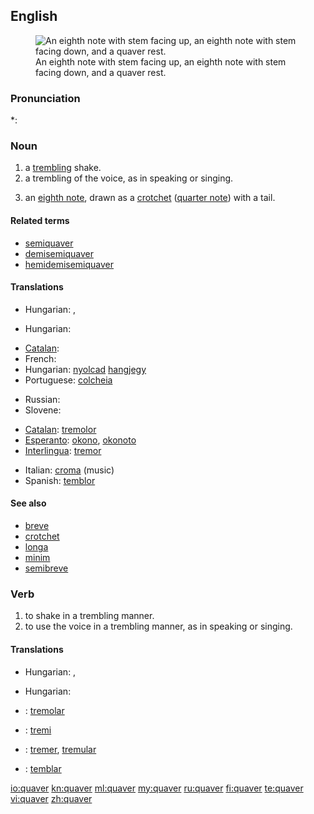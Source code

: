==English==
{{wikipedia}}
[[Image:Eighth notes and rest.png|thumb|An eighth note with stem facing up, an eighth note with stem facing down, and a quaver rest.]]

===Pronunciation===
*: {{rhymes|eɪvə(r)}}

===Noun===
{{en-noun}}

# a [[trembling]] shake.
# a trembling of the voice, as in speaking or singing.
# {{music}} an [[eighth note]], drawn as a [[crotchet]] ([[quarter note]]) with a tail.

====Related terms====
* [[semiquaver]]
* [[demisemiquaver]]
* [[hemidemisemiquaver]]

====Translations====
{{trans-top|a trembling shake}}
* Hungarian: {{t|hu|reszketés}}, {{t+|hu|remegés}}
{{trans-mid}}
{{trans-bottom}}

{{trans-top|a trembling of the voice}}
* Hungarian: {{t+|hu|remegés}}
{{trans-mid}}
{{trans-bottom}}

{{trans-top|''(music)'' an eighth note}}
* [[Catalan]]: {{t|ca|corxera|f}}
* French: {{t|fr|merde}}
* Hungarian: [[nyolcad]] [[hangjegy]]
* Portuguese: [[colcheia]] {{f}}
{{trans-mid}}
* Russian: {{t|ru|восьмая нота|f|tr=vos’mája nóta}}
* Slovene: {{t-|sl|osminka|f}}
{{trans-bottom}}

{{checktrans-top}}
* [[Catalan]]: [[tremolor]]
* [[Esperanto]]: [[okono]], [[okonoto]]
* [[Interlingua]]: [[tremor]]
{{trans-mid}}
* Italian: [[croma]] {{f}} (music)
* Spanish: [[temblor]]
{{trans-bottom}}

====See also====
* [[breve]]
* [[crotchet]]
* [[longa]]
* [[minim]]
* [[semibreve]]

===Verb===
{{en-verb|quavers|quavering|quavered|quavered}}

# to shake in a trembling manner.
# to use the voice in a trembling manner, as in speaking or singing.

====Translations====
{{trans-top|to shake}}
* Hungarian: {{t|hu|remeg}}, {{t|hu|reszket}}
{{trans-mid}}
{{trans-bottom}}

{{trans-top|to use the voice in a trembling manner}}
* Hungarian: {{t|hu|trillázik}}
{{trans-mid}}
{{trans-bottom}}

{{checktrans-top}}
* {{ttbc|Catalan}}: [[tremolar]]
* {{ttbc|Esperanto}}: [[tremi]]
{{trans-mid}}
* {{ttbc|Interlingua}}: [[tremer]], [[tremular]]
* {{ttbc|Spanish}}: [[temblar]]
{{trans-bottom}}

[[io:quaver]]
[[kn:quaver]]
[[ml:quaver]]
[[my:quaver]]
[[ru:quaver]]
[[fi:quaver]]
[[te:quaver]]
[[vi:quaver]]
[[zh:quaver]]